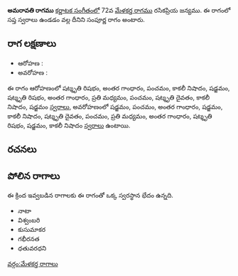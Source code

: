 {{Infobox ragam
	| name          	= అమరావతి
	| synonym	    	= 
	| mela          	= 
	| chakra        	= 
	| janaka        	= 
	| type          	= సంపూర్ణ
	| arohanam      	= {{svaraC|R3|G3|P|N3|S|R3|G3|M2|P|D3|N3|S'}} 
	| avarohanam    	= {{svaraC|S'|P|G3|S|N3|D3|P|M2|G3|R3|S|N3}}
	| jeeva         	=
	| chhaya        	=
	| nyasa         	=
	| vishesha      	= 
	| equivalent  		= 
}}
{{కర్ణాటక సంగీత రాగాలు}}
'''అమరావతి రాగము''' [[కర్ణాటక సంగీతం]]లో 72వ [[మేళకర్త రాగము]] రసికప్రియ జన్యము.  ఈ రాగంలో సప్త స్వరాలు ఉండడం వల్ల దీనిని సంపూర్ణ రాగం అంటారు.


==రాగ లక్షణాలు==


* ఆరోహణ : {{svaraC|R3|G3|P|N3|S|R3|G3|M2|P|D3|N3|S'}} 
* అవరోహణ : {{svaraC|S'|P|G3|S|N3|D3|P|M2|G3|R3|S|N3}}

ఈ రాగం ఆరోహణంలో షట్శృతి రిషభం, అంతర గాంధారం, పంచమం, కాకలీ నిషాదం, షడ్జమం, షట్శృతి రిషభం, అంతర గాంధారం, ప్రతి మధ్యమం, పంచమం, షట్శృతి దైవతం, కాకలీ నిషాదం, షడ్జమం [[స్వరాలు]], అవరోహణంలో షడ్జమం, పంచమం, అంతర గాంధారం, షడ్జమం, కాకలీ నిషాదం, షట్శృతి దైవతం, పంచమం, ప్రతి మధ్యమం, అంతర గాంధారం, షట్శృతి రిషభం, షడ్జమం, కాకలీ నిషాదం [[స్వరాలు]] ఉంటాయి.

==రచనలు==



==పోలిన రాగాలు==
ఈ క్రింద ఇవ్వబడిన రాగాలకు ఈ రాగంతో ఒక్క స్వరస్థాన భేదం ఉన్నది.
* నాటా
* విశ్వంబరి
* కుసుమాకర
* గభీరనత
* ధతువరధని



[[వర్గం:మేళకర్త రాగాలు]]